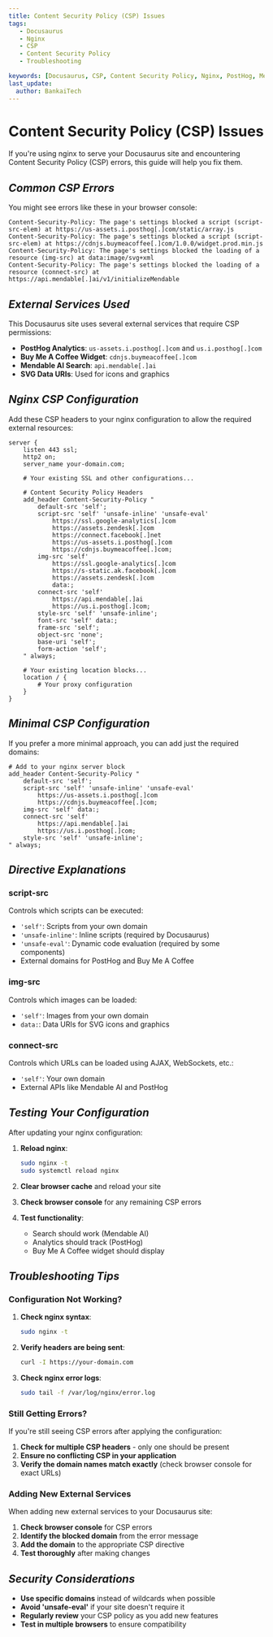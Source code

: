 ```yaml
---
title: Content Security Policy (CSP) Issues
tags:
   - Docusaurus
   - Nginx
   - CSP
   - Content Security Policy
   - Troubleshooting

keywords: [Docusaurus, CSP, Content Security Policy, Nginx, PostHog, Mendable, Buy Me A Coffee]
last_update:
  author: BankaiTech
---
```



# **Content Security Policy (CSP) Issues**

If you're using nginx to serve your Docusaurus site and encountering Content Security Policy (CSP) errors, this guide will help you fix them.

## ***Common CSP Errors***

You might see errors like these in your browser console:

```
Content-Security-Policy: The page's settings blocked a script (script-src-elem) at https://us-assets.i.posthog[.]com/static/array.js
Content-Security-Policy: The page's settings blocked a script (script-src-elem) at https://cdnjs.buymeacoffee[.]com/1.0.0/widget.prod.min.js
Content-Security-Policy: The page's settings blocked the loading of a resource (img-src) at data:image/svg+xml
Content-Security-Policy: The page's settings blocked the loading of a resource (connect-src) at https://api.mendable[.]ai/v1/initializeMendable
```

## ***External Services Used***

This Docusaurus site uses several external services that require CSP permissions:

- **PostHog Analytics**: `us-assets.i.posthog[.]com` and `us.i.posthog[.]com`
- **Buy Me A Coffee Widget**: `cdnjs.buymeacoffee[.]com`
- **Mendable AI Search**: `api.mendable[.]ai`
- **SVG Data URIs**: Used for icons and graphics

## ***Nginx CSP Configuration***

Add these CSP headers to your nginx configuration to allow the required external resources:

```nginx title="Complete CSP Configuration for nginx" showLineNumbers
server {
    listen 443 ssl;
    http2 on;
    server_name your-domain.com;
    
    # Your existing SSL and other configurations...
    
    # Content Security Policy Headers
    add_header Content-Security-Policy "
        default-src 'self';
        script-src 'self' 'unsafe-inline' 'unsafe-eval' 
            https://ssl.google-analytics[.]com 
            https://assets.zendesk[.]com 
            https://connect.facebook[.]net
            https://us-assets.i.posthog[.]com
            https://cdnjs.buymeacoffee[.]com;
        img-src 'self' 
            https://ssl.google-analytics[.]com 
            https://s-static.ak.facebook[.]com 
            https://assets.zendesk[.]com
            data:;
        connect-src 'self'
            https://api.mendable[.]ai
            https://us.i.posthog[.]com;
        style-src 'self' 'unsafe-inline';
        font-src 'self' data:;
        frame-src 'self';
        object-src 'none';
        base-uri 'self';
        form-action 'self';
    " always;
    
    # Your existing location blocks...
    location / {
        # Your proxy configuration
    }
}
```

## ***Minimal CSP Configuration***

If you prefer a more minimal approach, you can add just the required domains:

```nginx title="Minimal CSP Configuration" showLineNumbers
# Add to your nginx server block
add_header Content-Security-Policy "
    default-src 'self';
    script-src 'self' 'unsafe-inline' 'unsafe-eval' 
        https://us-assets.i.posthog[.]com 
        https://cdnjs.buymeacoffee[.]com;
    img-src 'self' data:;
    connect-src 'self' 
        https://api.mendable[.]ai 
        https://us.i.posthog[.]com;
    style-src 'self' 'unsafe-inline';
" always;
```

## ***Directive Explanations***

### **script-src**
Controls which scripts can be executed:
- `'self'`: Scripts from your own domain
- `'unsafe-inline'`: Inline scripts (required by Docusaurus)
- `'unsafe-eval'`: Dynamic code evaluation (required by some components)
- External domains for PostHog and Buy Me A Coffee

### **img-src**
Controls which images can be loaded:
- `'self'`: Images from your own domain
- `data:`: Data URIs for SVG icons and graphics

### **connect-src**
Controls which URLs can be loaded using AJAX, WebSockets, etc.:
- `'self'`: Your own domain
- External APIs like Mendable AI and PostHog

## ***Testing Your Configuration***

After updating your nginx configuration:

1. **Reload nginx**:
   ```bash
   sudo nginx -t
   sudo systemctl reload nginx
   ```

2. **Clear browser cache** and reload your site

3. **Check browser console** for any remaining CSP errors

4. **Test functionality**:
   - Search should work (Mendable AI)
   - Analytics should track (PostHog)
   - Buy Me A Coffee widget should display

## ***Troubleshooting Tips***

### **Configuration Not Working?**

1. **Check nginx syntax**:
   ```bash
   sudo nginx -t
   ```

2. **Verify headers are being sent**:
   ```bash
   curl -I https://your-domain.com
   ```

3. **Check nginx error logs**:
   ```bash
   sudo tail -f /var/log/nginx/error.log
   ```

### **Still Getting Errors?**

If you're still seeing CSP errors after applying the configuration:

1. **Check for multiple CSP headers** - only one should be present
2. **Ensure no conflicting CSP in your application**
3. **Verify the domain names match exactly** (check browser console for exact URLs)

### **Adding New External Services**

When adding new external services to your Docusaurus site:

1. **Check browser console** for CSP errors
2. **Identify the blocked domain** from the error message
3. **Add the domain** to the appropriate CSP directive
4. **Test thoroughly** after making changes

## ***Security Considerations***

- **Use specific domains** instead of wildcards when possible
- **Avoid 'unsafe-eval'** if your site doesn't require it
- **Regularly review** your CSP policy as you add new features
- **Test in multiple browsers** to ensure compatibility

<BuyMeACoffeeButton />
